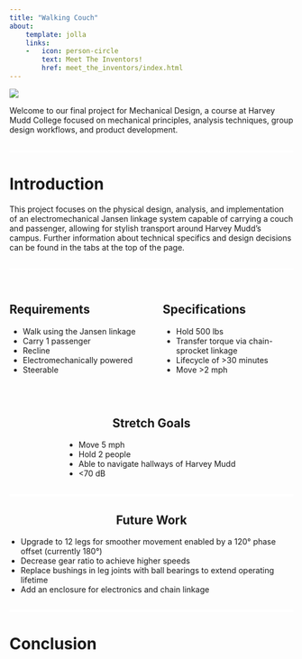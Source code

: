 ```yaml
---
title: "Walking Couch"
about:
    template: jolla
    links:
    -   icon: person-circle
        text: Meet The Inventors!
        href: meet_the_inventors/index.html
---
```


![](images/andrew_grind.jpeg)

Welcome to our final project for Mechanical Design, a course at Harvey Mudd College focused on mechanical principles, analysis techniques, group design workflows, and product development.

<hr style="height: 4px; background-color: white; border: none; margin: 2em 0;" />

# Introduction
This project focuses on the physical design, analysis, and implementation of an electromechanical Jansen linkage system capable of carrying a couch and passenger, allowing for stylish transport around Harvey Mudd's campus. Further information about technical specifics and design decisions can be found in the tabs at the top of the page.

<hr style="height: 4px; background-color: white; border: none; margin: 2em 0;" />

<div style="display: flex; justify-content: space-between; gap: 40px;">

<div style="flex: 1; text-align: left;">
# Requirements
- Walk using the Jansen linkage  
- Carry 1 passenger
- Recline  
- Electromechanically powered  
- Steerable  
</div>

<div style="flex: 1; text-align: left;">
# Specifications
- Hold 500 lbs  
- Transfer torque via chain-sprocket linkage  
- Lifecycle of >30 minutes  
- Move >2 mph  
</div>

</div>

<br>

<div style="text-align: center;">
# Stretch Goals
<ul style="display: inline-block; text-align: left; padding-left: 20px; margin: 0 auto;">
  <li>Move 5 mph</li>
  <li>Hold 2 people</li>
  <li>Able to navigate hallways of Harvey Mudd</li>
  <li>&lt;70 dB</li>
</ul>
</div>

<hr style="height: 4px; background-color: white; border: none; margin: 2em 0;" />

<div style="text-align: center;">
# Future Work
<ul style="display: inline-block; text-align: left; padding-left: 20px; margin: 0 auto;">
  <li>Upgrade to 12 legs for smoother movement enabled by a 120° phase offset (currently 180°)</li>
  <li>Decrease gear ratio to achieve higher speeds</li>
  <li>Replace bushings in leg joints with ball bearings to extend operating lifetime</li>
  <li>Add an enclosure for electronics and chain linkage</li>
</ul>
</div>

<hr style="height: 4px; background-color: white; border: none; margin: 2em 0;" />

# Conclusion
